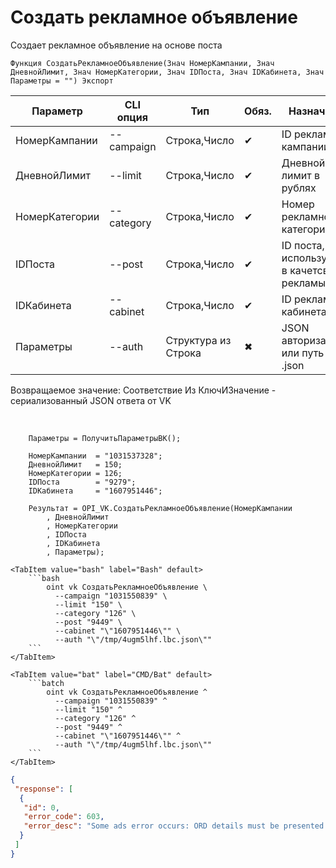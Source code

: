 ﻿---
sidebar_position: 2
description: Создать рекламное объявление и другие функции для работы с VK в Открытом пакете интеграций - бесплатной open-source библиотеке интеграций для 1С:Предприятие 8, OneScript и CLI
keywords: [1C, 1С, 1С:Предприятие, 1С:Предприятие 8.3, API, Интеграция, Сервисы, Обмен, OneScript, CLI, VK]
---


# Создать рекламное объявление
 Создает рекламное объявление на основе поста



`Функция СоздатьРекламноеОбъявление(Знач НомерКампании, Знач ДневнойЛимит, Знач НомерКатегории, Знач IDПоста, Знач IDКабинета, Знач Параметры = "") Экспорт`

  | Параметр | CLI опция | Тип | Обяз. | Назначение |
  |-|-|-|-|-|
  | НомерКампании | --campaign | Строка,Число | &#x2714; | ID рекламной кампании |
  | ДневнойЛимит | --limit | Строка,Число | &#x2714; | Дневной лимит в рублях |
  | НомерКатегории | --category | Строка,Число | &#x2714; | Номер рекламной категории |
  | IDПоста | --post | Строка,Число | &#x2714; | ID поста, используемого в качетсве рекламы |
  | IDКабинета | --cabinet | Строка,Число | &#x2714; | ID рекламного кабинета |
  | Параметры | --auth | Структура из Строка | &#x2716; | JSON авторизации или путь к .json |

  
  Возвращаемое значение:   Соответствие Из КлючИЗначение - сериализованный JSON ответа от VK

<br/>




```bsl title="Пример использования для 1С:Предприятие/OneScript"
    Параметры = ПолучитьПараметрыВК();

    НомерКампании  = "1031537328";
    ДневнойЛимит   = 150;
    НомерКатегории = 126;
    IDПоста        = "9279";
    IDКабинета     = "1607951446";

    Результат = OPI_VK.СоздатьРекламноеОбъявление(НомерКампании
        , ДневнойЛимит
        , НомерКатегории
        , IDПоста
        , IDКабинета
        , Параметры);
```
    

 <Tabs>
  
    <TabItem value="bash" label="Bash" default>
        ```bash
            oint vk СоздатьРекламноеОбъявление \
              --campaign "1031550839" \
              --limit "150" \
              --category "126" \
              --post "9449" \
              --cabinet "\"1607951446\"" \
              --auth "\"/tmp/4ugm5lhf.lbc.json\""
        ```
    </TabItem>
  
    <TabItem value="bat" label="CMD/Bat" default>
        ```batch
            oint vk СоздатьРекламноеОбъявление ^
              --campaign "1031550839" ^
              --limit "150" ^
              --category "126" ^
              --post "9449" ^
              --cabinet "\"1607951446\"" ^
              --auth "\"/tmp/4ugm5lhf.lbc.json\""
        ```
    </TabItem>
</Tabs>


```json title="Результат"
{
 "response": [
  {
   "id": 0,
   "error_code": 603,
   "error_desc": "Some ads error occurs: ORD details must be presented."
  }
 ]
}
```

